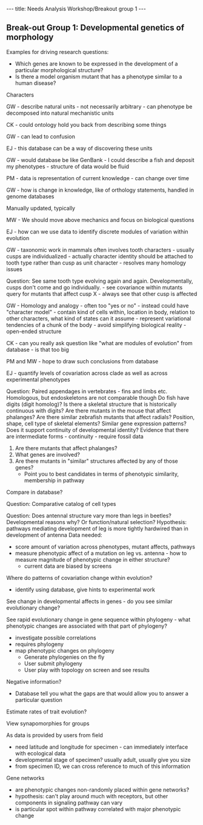 ---
title: Needs Analysis Workshop/Breakout group 1
---

==Break-out Group 1: Developmental genetics of morphology==

Examples for driving research questions:
* Which genes are known to be expressed in the development of a particular morphological structure? 
* Is there a model organism mutant that has a phenotype similar to a human disease?

Characters

GW - describe natural units
- not necessarily arbitrary
- can phenotype be decomposed into natural mechanistic units

CK - could ontology hold you back from describing some things

GW - can lead to confusion

EJ - this database can be a way of discovering these units

GW - would database be like GenBank - I could describe a fish and deposit my phenotypes
- structure of data would be fluid

PM - data is representation of current knowledge - can change over time

GW - how is change in knowledge, like of orthology statements, handled in genome databases

Manually updated, typically

MW - We should move above mechanics and focus on biological questions

EJ - how can we use data to identify discrete modules of variation within evolution

GW - taxonomic work in mammals often involves tooth characters - usually cusps are individualized
- actually character identity should be attached to tooth type rather than cusp as unit character - resolves many homology issues

Question:
See same tooth type evolving again and again.
Developmentally, cusps don't come and go individually.
- see covariance within mutants
query for mutants that affect cusp X - always see that other cusp is affected


GW - Homology and analogy
- often too "yes or no"
- instead could have "character model"
- contain kind of cells within, location in body, relation to other characters, what kind of states can it assume - represent variational tendencies of a chunk of the body
- avoid simplifying biological reality - open-ended structure

CK - can you really ask question like "what are modules of evolution" from database - is that too big

PM and MW - hope to draw such conclusions from database

EJ - quantify levels of covariation across clade as well as across experimental phenotypes


Question:
Paired appendages in vertebrates - fins and limbs etc.  Homologous, but endoskeletons are not comparable though
Do fish have digits (digit homolog)?  Is there a skeletal structure that is historically continuous with digits?
Are there mutants in the mouse that affect phalanges?  Are there similar zebrafish mutants that affect radials?
Position, shape, cell type of skeletal elements?
Similar gene expression patterns?  Does it support continuity of developmental identity?
Evidence that there are intermediate forms - continuity
- require fossil data
# Are there mutants that affect phalanges?
# What genes are involved?
# Are there mutants in "similar" structures affected by any of those genes?
#* Point you to best candidates in terms of phenotypic similarity, membership in pathway

Compare in database?

Question:
Comparative catalog of cell types

Question:
Does antennal structure vary more than legs in beetles?  Developmental reasons why?  Or function/natural selection?
Hypothesis: pathways mediating development of leg is more tightly hardwired than in development of antenna
Data needed:
* score amount of variation across phenotypes, mutant affects, pathways
* measure phenotypic affect of a mutation on leg vs. antenna - how to measure magnitude of phenotypic change in either structure?
** current data are biased by screens

Where do patterns of covariation change within evolution?
* identify using database, give hints to experimental work

See change in developmental affects in genes - do you see similar evolutionary change?

See rapid evolutionary change in gene sequence within phylogeny - what phenotypic changes are associated with that part of phylogeny?
* investigate possible correlations
* requires phylogeny
* map phenotypic changes on phylogeny
** Generate phylogenies on the fly
** User submit phylogeny
** User play with topology on screen and see results

Negative information?
* Database tell you what the gaps are that would allow you to answer a particular question

Estimate rates of trait evolution?

View synapomorphies for groups

As data is provided by users from field
* need latitude and longitude for specimen - can immediately interface with ecological data
* developmental stage of specimen?  usually adult, usually give you size
* from specimen ID, we can cross reference to much of this information

Gene networks
* are phenotypic changes non-randomly placed within gene networks?
* hypothesis: can't play around much with receptors, but other components in signaling pathway can vary
* is particular spot within pathway correlated with major phenotypic change